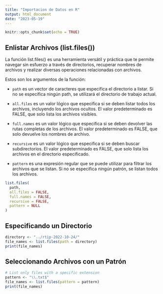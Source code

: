 ```yaml
---
title: "Importacion de Datos en R"
output: html_document
date: "2023-05-19"
---
```


```r
knitr::opts_chunk$set(echo = TRUE)
```

## Enlistar Archivos (list.files())

La función list.files() es una herramienta versátil y práctica que te permite navegar sin esfuerzo a través de directorios, recuperar nombres de archivos y realizar diversas operaciones relacionadas con archivos.

Estos son los argumentos de la función:

-   `path` es un vector de caracteres que especifica el directorio a listar. Si no se especifica ningún path, se utilizará el directorio de trabajo actual.

-   `all.files` es un valor lógico que especifica si se deben listar todos los archivos, incluyendo los archivos ocultos. El valor predeterminado es FALSE, que solo lista los archivos visibles.

-   `full.names` es un valor lógico que especifica si se deben devolver las rutas completas de los archivos. El valor predeterminado es FALSE, que solo devuelve los nombres de archivo.

-   `recursive` es un valor lógico que especifica si se deben buscar subdirectorios. El valor predeterminado es FALSE, que solo lista los archivos en el directorio especificado.

-   `pattern` es una expresión regular que se puede utilizar para filtrar los archivos que se listan. Si no se especifica ningún patrón, se listan todos los archivos.

```r
list.files(
  path, 
  all.files = FALSE, 
  full.names = FALSE, 
  recursive = FALSE, 
  pattern = NULL
) 
```

## Especificando un Directorio

```r
directory <- "../rtip-2022-10-24/"
file_names <- list.files(path = directory)
print(file_names)
```

## Seleccionando Archivos con un Patrón

```r
# List only files with a specific extension
pattern <- "\\.txt$"
file_names <- list.files(pattern = pattern)
print(file_names)
```
